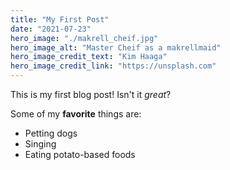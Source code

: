 ```yaml
---
title: "My First Post"
date: "2021-07-23"
hero_image: "./makrell_cheif.jpg"
hero_image_alt: "Master Cheif as a makrellmaid"
hero_image_credit_text: "Kim Haaga"
hero_image_credit_link: "https://unsplash.com"
---
```


This is my first blog post! Isn't it *great*?

Some of my **favorite** things are:

* Petting dogs
* Singing
* Eating potato-based foods